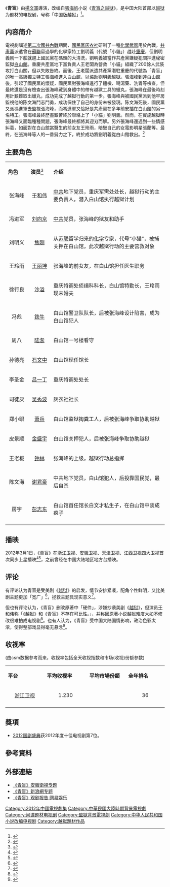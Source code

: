 {{不是|青盲 (眼病)}}
{{电视节目信息框
|show_name            = 青盲
|original_name        = 
|image                = [[Image:Qing_Mang_poster.jpg|200px]]
|caption              = 
|show_name_2          = 穿越集中营
|genre                = [[心理谍战剧|心理谍战剧]]
|format               = [[电视剧|电视剧]]
|creator              = [[张海帆|张海帆]]、[[景旭枫|景旭枫]]
|developer            = 
|writer               = [[张海帆|张海帆]]、[[景旭枫|景旭枫]]、[[佟睦|佟睦]]
|director             = [[杨文军_(导演)|杨文军]]
|creative_director    = 
|presenter            = 
|starring             = 
|judges               = 
|voices               = 
|narrated             = 
|theme_song           = 《[[与君别|与君别]]》
|theme_music          = 
|theme_music_composer = 
|opentheme            = 
|composer             = 
|lyricist             = 
|singer               = 
|endtheme             = 
|composer_2           = 
|lyricist_2           = 
|singer_2             = [[捞仔_(音乐家)|捞仔]]
|slogan               = 
|country              = {{PRC}}
|language             = 中文
|num_seasons          = 
|num_series           = 
|num_collections      = 
|num_episodes         = 50
|list_episodes        = 
|executive_producer   = [[马中骏|马中骏]]
|co_exec              = 
|producer             = [[马中骏|马中骏]]、[[黄锡龙|黄锡龙]]
|supervising_producer = [[魏丽丽|魏丽丽]]、[[黄燕|黄燕]]、[[潘姗|潘姗]]
|asst_producer        = 
|consulting_producer  = 
|co-producer          = 
|story          = 
|story_editor         = 
|editor               = [[宋辉|宋辉]]
|location             = 
|cinematography       = 
|camera               =  
|runtime              = 40分钟
|company              =[[慈文影视|慈文影视]]
|channel              = {{CHN}} [[浙江卫视|浙江]]、[[安徽广播电视台卫星频道|安徽]]、[[天津电视台|天津]]、[[江西卫视|江西卫视]]
|picture_format       = 
|audio_format         = 
|first_run            = 
|first_aired      = 2012年3月1日
|last_aired      = 2012年3月25日
|preceded_by          = 
|followed_by          = 
|related              = 
|show_name_zh-cn      = 
|show_name_zh-tw      = 
|show_name_zh-hk      = 
|show_name_zh-sg      = 
|website              = 
|production_website   = 
|imdb_id              = 
|tv_com_id            = 
}}

《'''青盲'''》由[[楊文軍_(導演)|楊文軍]]導演，改编自[[張海帆|張海帆]]小说《[[青盲之越狱|青盲之越狱]]》，是中国大陆首部以[[越狱|越狱]]为题材的电视剧，号称「中国版越狱」<ref>{{cite news|title=董易晋加盟《青盲》 年代剧再次牵手杨文军|url=http://ent.china.com/movie/tv/11015529/20120327/17116226.html|accessdate=2012-03-29|newspaper=中华网|date=2012-03-27|archive-date=2016-03-04|archive-url=https://web.archive.org/web/20160304203845/http://ent.china.com/movie/tv/11015529/20120327/17116226.html|dead-url=no}}</ref>。

== 内容简介 ==

電視劇講述[[第二次國共內戰|第二次國共內戰]]期間，[[國民黨|國民黨]][[灰衣社|灰衣社]]研制了一種[[化學武器|化學武器]]用於內戰。[[共產黨|共產黨]]派遣曾在[[蘇聯|蘇聯]]留過學的化學家特工劉明義（代號「小貓」）趕赴[[重慶|重慶]]，但劉明義剛一下船就趕上國民黨在碼頭的大清洗，劉明義被當作共產黨嫌疑犯關押進秘密監獄[[白山館|白山館]]。重慶共產黨地下黨負責人王老闆為營救「小貓」組織了200餘人武裝攻打白山關，但以失敗告終。而後，王老闆派遣共產黨潛駐重慶的代號為「青盲」的唯一高級獨立特工張海峰進入白山館，以協助劉明義越獄。張海峰到達白山館後，引起了國民黨的懷疑，國民黨對張海峰進行了體檢、喝瀉藥、洗胃等檢查，但最終還是沒有檢查出張海峰藏到身體中的帶有越獄工具的蠟丸，張海峰在最後時刻用計艱難取出蠟丸，成功完成了越獄行動的第一步。張海峰與被國民黨派到他牢房監視他的陈文海鬥志鬥勇，成功保住了自己的身份未被發現。陈文海死後，國民黨又派馮進軍去監視張海峰，而馮進軍又恰好是共產黨在多年前安插在白山館的另一名特工。張海峰最終歷盡艱苦終於聯絡上了「小貓」劉明義。然而，在實施越獄時張海峰又面臨種種問題，張海峰最終都將其迎刃而解。另外張海峰還遇到一些情感糾葛，如面對在白山館當醫生的前女友王玲雨，暗戀自己的女電影明星張蘭等。最終，在張海峰等人的一番努力之下，終於成功將劉明義從白山館救出。<ref>{{cite web|title=电视剧《青盲》分集剧情简介|url=http://www.china.com.cn/info/movies/2011-04/28/content_22457794.htm|publisher=优讯|accessdate=2012-03-27|archive-date=2016-03-05|archive-url=https://web.archive.org/web/20160305025307/http://www.china.com.cn/info/movies/2011-04/28/content_22457794.htm|dead-url=no}}</ref>

== 主要角色  ==
{|class="wikitable" width="70%" 
|- style="background:#B0C4DE; color:black" align=center 
|style="width:10%"|'''角色'''||style="width:10%"|'''演员'''<ref>{{cite web|title=青盲演员表|url=http://www.tvmao.com/drama/MWtRTw==/actors|publisher=电视猫|accessdate=2012-03-27|archive-date=2016-06-16|archive-url=https://web.archive.org/web/20160616125547/http://tvmao.com/drama/MWtRTw==/actors|dead-url=no}}</ref>||style="width:50%"|'''介绍''' 
|-
|<center>张海峰||<center>[[于和伟|于和伟]]||[[中共|中共]]地下党员，重庆军需处处长，越狱行动的主要负责人，潜入白山馆执行越狱计划
|-
|<center>冯进军||<center>[[刘向京|刘向京]]||[[中共|中共]]党员，张海峰的狱友和助手
|-
|<center>刘明义||<center>[[焦刚|焦刚]]||从[[苏联|苏联]]留学归来的[[化学|化学]]专家，代号“小猫”，被捕关押在白山馆，此次越狱行动的主要营救对象
|-
|<center>王玲雨||<center>[[王丽坤|王丽坤]]||张海峰的前女友，在白山馆担任医生职务
|-
|<center>徐行良||<center>[[沙溢|沙溢]]||重庆特调处侦缉科科长，白山馆特勤长，王玲雨现未婚夫
|-
|<center>冯彪||<center>[[铁牛_(演员)|铁牛]]||白山馆警卫队队长，后被张海峰设计陷害，成为白山馆犯人
|-
|<center>周八||<center>[[陆澎|陆澎]]||白山馆一号楼看守
|-
|<center>孙德亮||<center>[[石文中|石文中]]||白山馆现任馆长
|-
|<center>李圣金||<center>[[吕一丁|吕一丁]]||重庆特调处处长
|-
|<center>司徒灰||<center>[[吴秀波|吴秀波]]||灰衣社社长
|-
|<center>郑小眼||<center>[[萧兵|萧兵]]||白山馆监狱掏粪工人，后被张海峰争取协助越狱
|-
|<center>皮景顺||<center>[[金盛宇|金盛宇]]||白山馆关押犯人，后被张海峰争取协助越狱
|-
|<center>王老板||<center>[[钟林|钟林]]||张海峰的上级，越狱行动总指挥
|-
|<center>陈文海||<center>[[谢君豪|谢君豪]]||中共地下党员，白山馆犯人，后投靠国民党，最后自杀
|-
|<center>房宇||<center>[[彭志东|彭志东]]||白山馆首任馆长白文才私生子，在白山馆中装成疯子
|-
|}

== 播映 ==
2012年3月1日，《青盲》在[[浙江卫视|浙江卫视]]、[[安徽卫视|安徽卫视]]、[[天津卫视|天津卫视]]、[[江西卫视|江西卫视]]四大卫视首次同步上星播映<ref>{{cite news|title=3月1日登陆浙江 “雪藏”十月后《青盲》终上星|url=http://news.xinhuanet.com/ent/2012-02/19/c_122722236.htm|accessdate=2012-03-27|newspaper=新华网|date=2012-02-19}}{{dead link|date=2018年5月 |bot=InternetArchiveBot |fix-attempted=yes }}</ref><ref>{{cite news|author=苏珊|title=首部高智商心理谍战剧《青盲》今晚四大卫视首播|url=http://www.wuhunews.cn/newspaper/djwb/html/2012-03/01/content_3770162.htm?div=-1|accessdate=2012-04-01|newspaper=大江晚报|date=2012-03-01}}{{dead link|date=2018年5月 |bot=InternetArchiveBot |fix-attempted=yes }}</ref>，之前曾经在中国大陆地区地方台播映。

== 评论 ==
有评论认为青盲是受美剧《[[越狱风云|越狱]]》的启发，情节安排紧凑，配角个性鲜明，又比美剧主题更加「宽广」<ref>{{cite web|title=评论：《青盲》打造另类红色谍战(图)|url=http://ent.sina.com.cn/r/i/2012-03-09/11063576398.shtml|publisher=新浪娱乐|accessdate=2012-03-27|archive-date=2016-03-04|archive-url=https://web.archive.org/web/20160304214047/http://ent.sina.com.cn/r/i/2012-03-09/11063576398.shtml|dead-url=no}}</ref>，拯救主题具现实意义<ref>{{cite web|title=评论：《青盲》拯救主题具现实意义(图)|url=http://ent.sina.com.cn/r/i/2012-03-05/10443572350.shtml|publisher=新浪娱乐|accessdate=2012-03-27|archive-date=2016-03-04|archive-url=https://web.archive.org/web/20160304124030/http://ent.sina.com.cn/r/i/2012-03-05/10443572350.shtml|dead-url=no}}</ref>。

但也有评论认为，《青盲》删改原著中「硬件」，涉嫌抄袭美剧《[[越狱风云|越狱]]》，但演员[[于和伟|于和伟]]称「《越狱》和《青盲》不存在可比性。」，并称因原著小说越狱难度大如不修改很难拍成电视剧<ref>{{cite news|author=赵振宗|title=咱的“越狱”难度大 不改没法拍|url=http://fzwb.ynet.com/3.1/1203/12/6878422.html|accessdate=2012-03-27|newspaper=法制晚报|date=2012-03-12}}{{dead link|date=2018年5月 |bot=InternetArchiveBot |fix-attempted=yes }}</ref>。也有人认为，《青盲》受中国大陆国情影响，政治色彩太浓，使得整部戏显得毫无悬念<ref>{{cite web|author=中国人寿天津分公司|title=政治色彩下的电视剧，没有悬念-(电视剧)短评|url=http://t.qiyi.com/m/1023458/tweet/12030384136511#show_play|publisher=奇谈|accessdate=2012-03-27}}{{dead link|date=2018年5月 |bot=InternetArchiveBot |fix-attempted=yes }}</ref>。

== 收视率 ==
(由csm数据参考而来，收视率包括全天收视指数和市场(收视)份额参数)
{|class="wikitable" width="40%"
|- style="background:cornflowerblue; color:white" align=center
|style="width:10%"|'''平台'''||style="width:10%"|'''平均收视率'''||style="width:10%"|'''平均市場份額'''||style="width:10%"|'''全年排名'''
|-
|align=center|[[浙江卫视|浙江卫视]]||align=center|1.230 	||align=center| ||align=center|36
|- 
|}

==獎項==
*[[2012国剧盛典|2012国剧盛典]]获2012年度十佳电视剧第7位。

== 參考資料 ==
{{Reflist|25em}}

== 外部連結 ==
*[https://web.archive.org/web/20131202231804/http://www.ahtv.cn/huod/2012/02/qm/  《青盲》安徽衛視专题]
*[http://ent.sina.com.cn/f/v/qingmang/ 《青盲》新浪網专题] {{Wayback|url=http://ent.sina.com.cn/f/v/qingmang/ |date=20130509154122 }}
*[http://ent.163.com/special/qingmanggj/   《青盲》观剧报告 网易娱乐] {{Wayback|url=http://ent.163.com/special/qingmanggj/ |date=20181010143738 }}
{{电视节目的变迁
|電視台={{CHN}}[[安徽广播电视台卫星频道|安徽卫视]]
|播放檔次=每晚19:30
|節目名稱=青盲<br>（2012.03.01 - 2012.03.25）
|上一節目=[[蚁族的奋斗|蚁族的奋斗]]<br>（2012.02.18 - 2012.02.28）
|下一節目=[[後宮甄嬛傳_(電視劇)|甄嬛传]]<br>（2012.03.26 - 2012.05.03）
}}
{{安徽卫视电视剧}}
{{浙江卫视电视剧}}
{{江西卫视电视剧}}
{{2012年中国省级卫视电视剧收视率排名}}

{{DEFAULTSORT:Q青}}
[[Category:2012年中國電視劇集|Category:2012年中國電視劇集]]
[[Category:中華民國大陸時期背景電視劇|Category:中華民國大陸時期背景電視劇]]
[[Category:间谍题材电视剧|Category:间谍题材电视剧]]
[[Category:監獄背景電視劇|Category:監獄背景電視劇]]
[[Category:中华人民共和国小说改编电视剧|Category:中华人民共和国小说改编电视剧]]
[[Category:越獄題材作品|Category:越獄題材作品]]